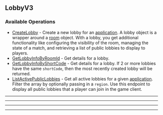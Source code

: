 
## LobbyV3

### Available Operations

* [CreateLobby](/resources/lobby_v3/create_lobby) - Create a new lobby for an [application](https://hathora.dev/docs/concepts/hathora-entities#application). A lobby object is a wrapper around a [room](https://hathora.dev/docs/concepts/hathora-entities#room) object. With a lobby, you get additional functionality like configuring the visibility of the room, managing the state of a match, and retrieving a list of public lobbies to display to players.
* [GetLobbyInfoByRoomId](/resources/lobby_v3/get_lobby_info_by_room_id) - Get details for a lobby.
* [GetLobbyInfoByShortCode](/resources/lobby_v3/get_lobby_info_by_short_code) - Get details for a lobby. If 2 or more lobbies have the same `shortCode`, then the most recently created lobby will be returned.
* [ListActivePublicLobbies](/resources/lobby_v3/list_active_public_lobbies) - Get all active lobbies for a given [application](https://hathora.dev/docs/concepts/hathora-entities#application). Filter the array by optionally passing in a `region`. Use this endpoint to display all public lobbies that a player can join in the game client.

---
<CreateLobby />

---
<GetLobbyInfoByRoomId />

---
<GetLobbyInfoByShortCode />

---
<ListActivePublicLobbies />
